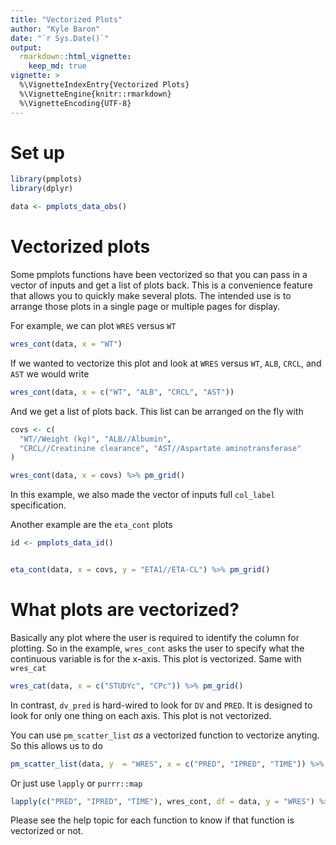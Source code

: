 ```yaml
---
title: "Vectorized Plots"
author: "Kyle Baron"
date: "`r Sys.Date()`"
output: 
  rmarkdown::html_vignette: 
    keep_md: true
vignette: >
  %\VignetteIndexEntry{Vectorized Plots}
  %\VignetteEngine{knitr::rmarkdown}
  %\VignetteEncoding{UTF-8}
---
```



# Set up
```r
library(pmplots)
library(dplyr)

data <- pmplots_data_obs()
```


# Vectorized plots

Some pmplots functions have been vectorized so that you can pass in 
a vector of inputs and get a list of plots back.  This is a convenience 
feature that allows you to quickly make several plots.  The intended use
is to arrange those plots in a single page or multiple pages for display.

For example, we can plot `WRES` versus `WT`
```r
wres_cont(data, x = "WT")
```

If we wanted to vectorize this plot and look at `WRES` versus
`WT`, `ALB`, `CRCL`, and `AST` we would write

```r
wres_cont(data, x = c("WT", "ALB", "CRCL", "AST"))
```

And we get a list of plots back.  This list can be arranged on the fly with
```r
covs <- c(
  "WT//Weight (kg)", "ALB//Albumin", 
  "CRCL//Creatinine clearance", "AST//Aspartate aminotransferase"
)

wres_cont(data, x = covs) %>% pm_grid()
```


In this example, we also made the vector of inputs full `col_label` specification.

Another example are the `eta_cont` plots

```r
id <- pmplots_data_id()


eta_cont(data, x = covs, y = "ETA1//ETA-CL") %>% pm_grid()
```



# What plots are vectorized?

Basically any plot where the user is required to identify the column 
for plotting.  So in the example, `wres_cont` asks the user to specify 
what the continuous variable is for the x-axis.  This plot is vectorized. 
Same with `wres_cat`

```r
wres_cat(data, x = c("STUDYc", "CPc")) %>% pm_grid()
```


In contrast, `dv_pred` is hard-wired to look for `DV` and `PRED`.  It is 
designed to look for only one thing on each axis.  This plot is not vectorized.

You can use `pm_scatter_list` _as_ a vectorized function to vectorize
anyting.  So this allows us to do

```r
pm_scatter_list(data, y  = "WRES", x = c("PRED", "IPRED", "TIME")) %>% pm_grid()
```

Or just use `lapply` or  `purrr::map`

```r
lapply(c("PRED", "IPRED", "TIME"), wres_cont, df = data, y = "WRES") %>% pm_grid()
```



Please see the help topic for each function to know if that 
function is vectorized or not.  


